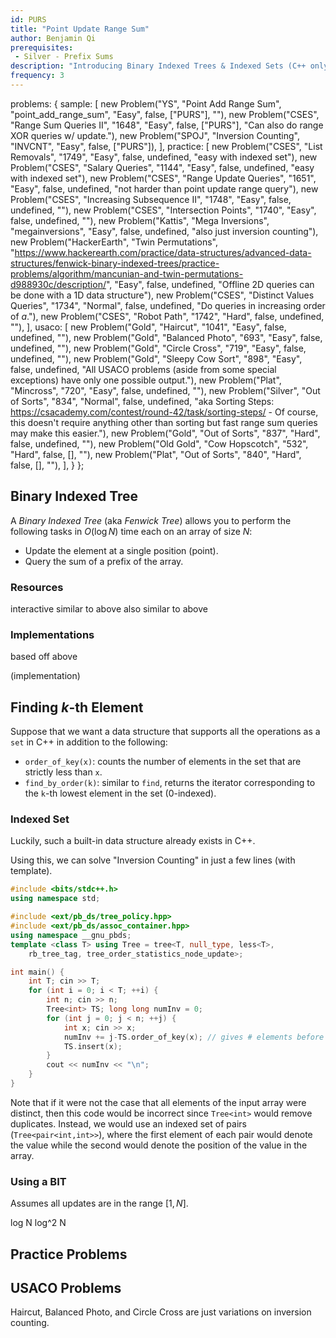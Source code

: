 ```yaml
---
id: PURS
title: "Point Update Range Sum"
author: Benjamin Qi
prerequisites: 
 - Silver - Prefix Sums
description: "Introducing Binary Indexed Trees & Indexed Sets (C++ only)."
frequency: 3
---
```



  problems: {
    sample: [
      new Problem("YS", "Point Add Range Sum", "point_add_range_sum", "Easy", false, ["PURS"], ""),
      new Problem("CSES", "Range Sum Queries II", "1648", "Easy", false, ["PURS"], "Can also do range XOR queries w/ update."),
      new Problem("SPOJ", "Inversion Counting", "INVCNT", "Easy", false, ["PURS"]),
    ],
    practice: [
      new Problem("CSES", "List Removals", "1749", "Easy", false, undefined, "easy with indexed set"),
      new Problem("CSES", "Salary Queries", "1144", "Easy", false, undefined, "easy with indexed set"),
      new Problem("CSES", "Range Update Queries", "1651", "Easy", false, undefined, "not harder than point update range query"),
      new Problem("CSES", "Increasing Subsequence II", "1748", "Easy", false, undefined, ""),
      new Problem("CSES", "Intersection Points", "1740", "Easy", false, undefined, ""),
      new Problem("Kattis", "Mega Inversions", "megainversions", "Easy", false, undefined, "also just inversion counting"),
      new Problem("HackerEarth", "Twin Permutations", "https://www.hackerearth.com/practice/data-structures/advanced-data-structures/fenwick-binary-indexed-trees/practice-problems/algorithm/mancunian-and-twin-permutations-d988930c/description/", "Easy", false, undefined, "Offline 2D queries can be done with a 1D data structure"),
      new Problem("CSES", "Distinct Values Queries", "1734", "Normal", false, undefined, "Do queries in increasing order of $a$."),
      new Problem("CSES", "Robot Path", "1742", "Hard", false, undefined, ""),
    ],
    usaco: [
      new Problem("Gold", "Haircut", "1041", "Easy", false, undefined, ""),
      new Problem("Gold", "Balanced Photo", "693", "Easy", false, undefined, ""),
      new Problem("Gold", "Circle Cross", "719", "Easy", false, undefined, ""),
      new Problem("Gold", "Sleepy Cow Sort", "898", "Easy", false, undefined, "All USACO problems (aside from some special exceptions) have only one possible output."),
      new Problem("Plat", "Mincross", "720", "Easy", false, undefined, ""),
      new Problem("Silver", "Out of Sorts", "834", "Normal", false, undefined, "aka Sorting Steps: https://csacademy.com/contest/round-42/task/sorting-steps/ -  Of course, this doesn't require anything other than sorting but fast range sum queries may make this easier."),
      new Problem("Gold", "Out of Sorts", "837", "Hard", false, undefined, ""),
      new Problem("Old Gold", "Cow Hopscotch", "532", "Hard", false, [], ""),
      new Problem("Plat", "Out of Sorts", "840", "Hard", false, [], ""),
    ],
  }
};

## Binary Indexed Tree

<problems-list problems={metadata.problems.sample} />

A *Binary Indexed Tree* (aka *Fenwick Tree*) allows you to perform the following tasks in $O(\log N)$ time each on an array of size $N$:

 - Update the element at a single position (point).
 - Query the sum of a prefix of the array.

### Resources

<resources>
  <resource source="CSA" title="Fenwick Trees" url="fenwick_trees" starred>interactive</resource>
  <resource source="CPH" title="9.2, 9.4 - Binary Indexed Tree" starred>similar to above</resource>
  <resource source="cp-algo" title="Fenwick Tree" url="data_structures/fenwick.html">also similar to above</resource>
  <resource source="TC" title="Binary Indexed Trees" url="binary-indexed-trees"></resource>
</resources>

### Implementations

<resources>
  <resource source="CF" title="mouse_wireless - Multi-dimensional BITs with Templates" url="https://codeforces.com/blog/entry/64914" starred></resource>
  <resource source="Benq" title="BIT" url="https://github.com/bqi343/USACO/blob/master/Implementations/content/data-structures/1D%20Range%20Queries%20(9.2)/BIT%20(9.2).h">based off above</resource>
</resources>

(implementation)

<IncompleteSection />

## Finding $k$-th Element

Suppose that we want a data structure that supports all the operations as a `set` in C++ in addition to the following:

  - `order_of_key(x)`: counts the number of elements in the set that are strictly less than `x`. 
  - `find_by_order(k)`: similar to `find`, returns the iterator corresponding to the `k`-th lowest element in the set (0-indexed).


### Indexed Set

Luckily, such a built-in data structure already exists in C++.

<resources>
  <resource source="CF" url="blog/entry/11080" title="adamant - Policy Based Data Structures" starred> </resource>
  <resource source="Benq" url="https://github.com/bqi343/USACO/blob/master/Implementations/content/data-structures/STL%20(5)/IndexedSet.h" title="Indexed Set"></resource>
</resources>

Using this, we can solve "Inversion Counting" in just a few lines (with template).

<!-- <spoiler title="INVCNT with Indexed Set"> -->

```cpp
#include <bits/stdc++.h>
using namespace std;

#include <ext/pb_ds/tree_policy.hpp>
#include <ext/pb_ds/assoc_container.hpp>
using namespace __gnu_pbds;
template <class T> using Tree = tree<T, null_type, less<T>, 
	rb_tree_tag, tree_order_statistics_node_update>; 

int main() {
	int T; cin >> T;
	for (int i = 0; i < T; ++i) {
		int n; cin >> n;
		Tree<int> TS; long long numInv = 0;
		for (int j = 0; j < n; ++j) { 
			int x; cin >> x;
			numInv += j-TS.order_of_key(x); // gives # elements before it > x
			TS.insert(x);
		}
		cout << numInv << "\n";
	}
}
```

<!-- </spoiler> -->

Note that if it were not the case that all elements of the input array were distinct, then this code would be incorrect since `Tree<int>` would remove duplicates. Instead, we would use an indexed set of pairs (`Tree<pair<int,int>>`), where the first element of each pair would denote the value while the second would denote the position of the value in the array.

### Using a BIT

Assumes all updates are in the range $[1,N]$.

<resources>
  <resource source="CF" url="blog/entry/11275" title="adamant - About Ordered Set" starred> log N </resource>
  <resource source="GFG" url="order-statistic-tree-using-fenwick-tree-bit" title="Order Statistic Tree using BIT"> log^2 N </resource>
</resources>

## Practice Problems

<problems-list problems={metadata.problems.practice} />

## USACO Problems

Haircut, Balanced Photo, and Circle Cross are just variations on inversion counting.

<problems-list problems={metadata.problems.usaco} />
